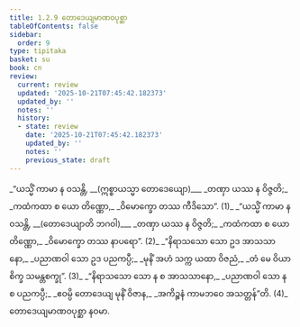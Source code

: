 ```yaml
---
title: 1.2.9 တောဒေယျမာဏဝပုစ္ဆာ
tableOfContents: false
sidebar:
  order: 9
type: tipitaka
basket: su
book: cn
review:
  current: review
  updated: '2025-10-21T07:45:42.182373'
  updated_by: ''
  notes: ''
  history:
  - state: review
    date: '2025-10-21T07:45:42.182373'
    updated_by: ''
    notes: ''
    previous_state: draft
---
```



<DynamicBreadcrumb />


<ReviewStatus review={frontmatter.review} showDetails={true} />

<HypothesisAnnotation frontmatter={frontmatter} />

<Division number="113" book="cn" e="ch" v="25" p="15">

<Paragraph number="123" type="verses" book="cn">
_“ယသ္မိံ ကာမာ န ဝသန္တိ, __(ဣစ္စာယသ္မာ တောဒေယျော)___  
_တဏှာ ယဿ န ဝိဇ္ဇတိ;_  
_ကထံကထာ စ ယော တိဏ္ဏော,_  
_ဝိမောက္ခော တဿ ကီဒိသော”. (1)_  

</Paragraph>

</Division>
<Division number="114" book="cn" e="ch" v="25" p="15">

<Paragraph number="124" type="verses" book="cn">
_“ယသ္မိံ ကာမာ န ဝသန္တိ, __(တောဒေယျာတိ ဘဂဝါ)___  
_တဏှာ ယဿ န ဝိဇ္ဇတိ;_  
_ကထံကထာ စ ယော တိဏ္ဏော,_  
_ဝိမောက္ခော တဿ နာပရော”. (2)_  

</Paragraph>

</Division>
<Division number="115" book="cn" e="ch" v="25" p="15">

<Paragraph number="125" type="verses" book="cn">
_“နိရာသသော သော ဥဒ အာသသာနော,_  
_ပညာဏဝါ သော ဥဒ ပညကပ္ပီ;_  
_မုနိံ အဟံ သက္က ယထာ ဝိဇညံ,_  
_တံ မေ ဝိယာစိက္ခ သမန္တစက္ခု”. (3)_  

</Paragraph>

</Division>
<Division number="116" book="cn" e="ch" v="25" p="15">

<Paragraph number="126" type="verses" book="cn">
_“နိရာသသော သော န စ အာသသာနော,_  
_ပညာဏဝါ သော န စ ပညကပ္ပီ;_  
_ဧဝမ္ပိ တောဒေယျ မုနိံ ဝိဇာန,_  
_အကိဉ္စနံ ကာမဘဝေ အသတ္တန်”တိ. (4)_  


</Paragraph>
</Division>

<Paragraph number="127" type="center" book="cn">
တောဒေယျမာဏဝပုစ္ဆာ နဝမာ.
</Paragraph>